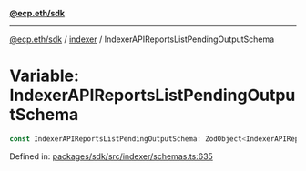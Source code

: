 [**@ecp.eth/sdk**](../../index.mdx)

***

[@ecp.eth/sdk](/sdk-reference/index.mdx) / [indexer](/sdk-reference/indexer/index.mdx) / IndexerAPIReportsListPendingOutputSchema

# Variable: IndexerAPIReportsListPendingOutputSchema

```ts
const IndexerAPIReportsListPendingOutputSchema: ZodObject<IndexerAPIReportsListPendingOutputSchemaType>;
```

Defined in: [packages/sdk/src/indexer/schemas.ts:635](https://github.com/ecp-eth/comments-monorepo/blob/main/packages/sdk/src/indexer/schemas.ts#L635)
